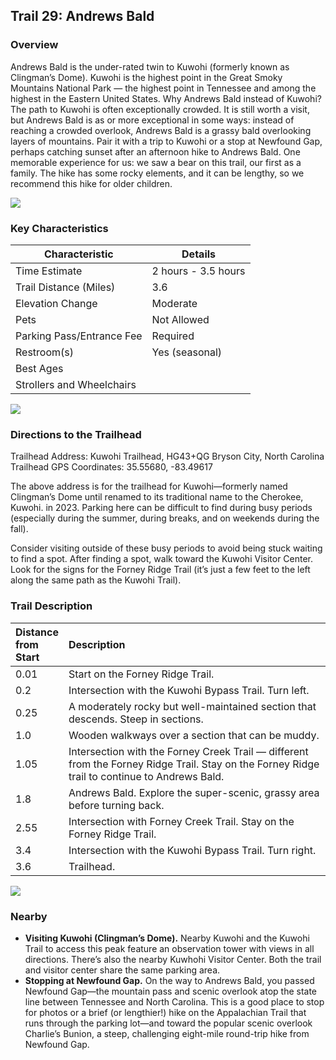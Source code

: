## Trail 29: Andrews Bald

### Overview

Andrews Bald is the under-rated twin to Kuwohi (formerly known as Clingman's Dome). Kuwohi is the highest point in the Great Smoky Mountains National Park --- the highest point in Tennessee and among the highest in the Eastern United States. Why Andrews Bald instead of Kuwohi? The path to Kuwohi is often exceptionally crowded. It is still worth a visit, but Andrews Bald is as or more exceptional in some ways: instead of reaching a crowded overlook, Andrews Bald is a grassy bald overlooking layers of mountains. Pair it with a trip to Kuwohi or a stop at Newfound Gap, perhaps catching sunset after an afternoon hike to Andrews Bald. One memorable experience for us: we saw a bear on this trail, our first as a family. The hike has some rocky elements, and it can be lengthy, so we recommend this hike for older children.

![](img/trail-29-figure-01.jpg)

### Key Characteristics

| **Characteristic**     | **Details**         |
|-------------------------|---------------------|
| Time Estimate          | 2 hours - 3.5 hours           |
| Trail Distance (Miles) | 3.6                 |
| Elevation Change       | Moderate          |
| Pets                   | Not Allowed         |
| Parking Pass/Entrance Fee | Required         |
| Restroom(s)            | Yes (seasonal)      |
| Best Ages              |                     |
| Strollers and Wheelchairs |                             |

![](maps/trail-29-map.jpeg)

### Directions to the Trailhead

Trailhead Address: Kuwohi Trailhead, HG43+QG Bryson City, North Carolina Trailhead GPS Coordinates: 35.55680, -83.49617

The above address is for the trailhead for Kuwohi---formerly named Clingman's Dome until renamed to its traditional name to the Cherokee, Kuwohi. in 2023. Parking here can be difficult to find during busy periods (especially during the summer, during breaks, and on weekends during the fall).

Consider visiting outside of these busy periods to avoid being stuck waiting to find a spot. After finding a spot, walk toward the Kuwohi Visitor Center. Look for the signs for the Forney Ridge Trail (it's just a few feet to the left along the same path as the Kuwohi Trail).

### Trail Description

| Distance from Start | Description                                                                                                                                     |
|:--------------------|:------------------------------------------------------------------------------------------------------------------------------------------------|
| 0.01                | Start on the Forney Ridge Trail.                                                                                                                |
| 0.2                 | Intersection with the Kuwohi Bypass Trail. Turn left.                                                                                           |
| 0.25                | A moderately rocky but well-maintained section that descends. Steep in sections.                                                                |
| 1.0                 | Wooden walkways over a section that can be muddy.                                                                                               |
| 1.05                | Intersection with the Forney Creek Trail --- different from the Forney Ridge Trail. Stay on the Forney Ridge trail to continue to Andrews Bald. |
| 1.8                 | Andrews Bald. Explore the super-scenic, grassy area before turning back.                                                                        |
| 2.55                | Intersection with Forney Creek Trail. Stay on the Forney Ridge Trail.                                                                           |
| 3.4                 | Intersection with the Kuwohi Bypass Trail. Turn right.                                                                                          |
| 3.6                 | Trailhead.                                                                                                                                      |

![](img/trail-29-figure-02.jpg)

### Nearby

-   **Visiting Kuwohi (Clingman's Dome).** Nearby Kuwohi and the Kuwohi Trail to access this peak feature an observation tower with views in all directions. There's also the nearby Kuwhohi Visitor Center. Both the trail and visitor center share the same parking area.
-   **Stopping at Newfound Gap.** On the way to Andrews Bald, you passed Newfound Gap---the mountain pass and scenic overlook atop the state line between Tennessee and North Carolina. This is a good place to stop for photos or a brief (or lengthier!) hike on the Appalachian Trail that runs through the parking lot---and toward the popular scenic overlook Charlie's Bunion, a steep, challenging eight-mile round-trip hike from Newfound Gap.
